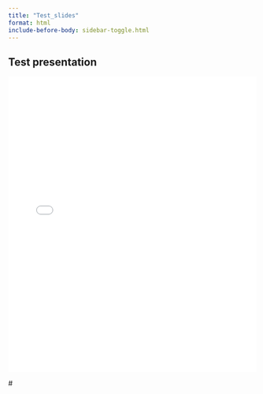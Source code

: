 ```yaml
---
title: "Test_slides"
format: html
include-before-body: sidebar-toggle.html
---
```


## Test presentation

<iframe src="/presentation/Test/index.html" width="100%" height="600px" style="border:none;"
  allowfullscreen mozallowfullscreen webkitallowfullscreen ></iframe> #